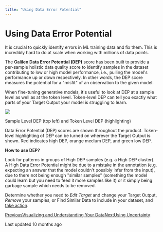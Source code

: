 ```yaml
---
title: "Using Data Error Potential"
---
```


# Using Data Error Potential

It is crucial to quickly identify errors in ML training data and fix them. This is incredibly hard to do at scale when working with millions of data points.

The **Galileo Data Error Potential (DEP)** score has been built to provide a per-sample holistic data quality score to identify samples in the dataset contributing to low or high model performance, i.e., pulling the model's performance up or down respectively. In other words, the DEP score measures the potential for a "misfit" of an observation to the given model.

When fine-tuning generative models, it's useful to look at DEP at a sample level as well as at the token level. Token-level DEP can tell you exactly what parts of your Target Output your model is struggling to learn.

![](https://docs.rungalileo.io/~gitbook/image?url=https%3A%2F%2F1924900477-files.gitbook.io%2F%7E%2Ffiles%2Fv0%2Fb%2Fgitbook-x-prod.appspot.com%2Fo%2Fspaces%252F4jVWiQpRqmi04OnqZmn2%252Fuploads%252FCG92d1qkeoyxeqiLWu7i%252Fimage.png%3Falt%3Dmedia%26token%3Dfdd2c74c-355b-45f5-b113-3a92fa375435&width=768&dpr=4&quality=100&sign=ac4b1580&sv=1)

Sample Level DEP (top left) and Token Level DEP (highlighting)

Data Error Potential (DEP) scores are shown throughout the product. Token-level highlighting of DEP can be turned on wherever the Target Output is shown. Red indicates high DEP, orange medium DEP, and green low DEP.

**How to use DEP?**

Look for patterns in groups of High DEP samples (e.g. a High DEP cluster). A High Data Error Potential might be due to a mistake in the annotation (e.g. expecting an answer that the model couldn't possibly infer from the input), due to there not being enough "similar samples" (something the model could learn but you need to feed it more samples like it) or it simply being garbage sample which needs to be removed.

Determine whether you need to _Edit Target_ and change your Target Output, _Remove_ your samples, or Find Similar Data to include in your dataset, and [take action](/galileo/gen-ai-studio-products/galileo-llm-fine-tune/taking-action).

[PreviousVisualizing and Understanding Your Data](/galileo/gen-ai-studio-products/galileo-llm-fine-tune/visualizing-and-understanding-your-data)[NextUsing Uncertainty](/galileo/gen-ai-studio-products/galileo-llm-fine-tune/using-uncertainty)

Last updated 10 months ago